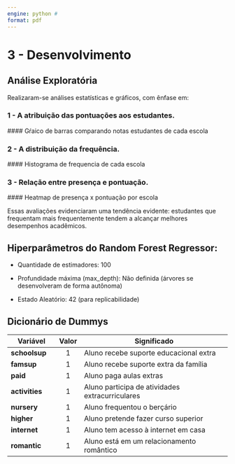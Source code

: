 ```yaml
---
engine: python #
format: pdf
---
```


# 3 - Desenvolvimento

## Análise Exploratória

Realizaram-se análises estatísticas e gráficos, com ênfase em:

### 1 - A atribuição das pontuações aos estudantes.

\#### Gŕaico de barras comparando notas estudantes de cada escola

### 2 - A distribuição da frequência.

\#### Histograma de frequencia de cada escola

### 3 - Relação entre presença e pontuação.

\#### Heatmap de presença x pontuação por escola

Essas avaliações evidenciaram uma tendência evidente: estudantes que frequentam mais frequentemente tendem a alcançar melhores desempenhos acadêmicos.

## Hiperparâmetros do Random Forest Regressor:

-   Quantidade de estimadores: 100

-   Profundidade máxima (max_depth): Não definida (árvores se desenvolveram de forma autônoma)

-   Estado Aleatório: 42 (para replicabilidade)

## Dicionário de Dummys

::: table
| Variável       | Valor | Significado                                     |
|----------------|:-----:|-------------------------------------------------|
| **schoolsup**  |   1   | Aluno recebe suporte educacional extra          |
| **famsup**     |   1   | Aluno recebe suporte extra da família           |
| **paid**       |   1   | Aluno paga aulas extras                         |
| **activities** |   1   | Aluno participa de atividades extracurriculares |
| **nursery**    |   1   | Aluno frequentou o berçário                     |
| **higher**     |   1   | Aluno pretende fazer curso superior             |
| **internet**   |   1   | Aluno tem acesso à internet em casa             |
| **romantic**   |   1   | Aluno está em um relacionamento romântico       |
:::